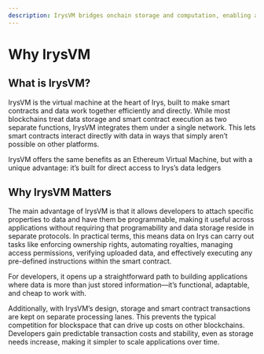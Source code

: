 ```yaml
---
description: IrysVM bridges onchain storage and computation, enabling affordable, integrated smart contract execution directly within the ledger.
---
```



# Why IrysVM

<div className="w-full mt-5 flex justify-center items-center bg-[#222222] rounded-xl">
	<div className="w-full md:w-1/2">
		<SimpleRiveViewer
			src="/protocol-animations/irysvm.riv"
			width={1920}
			height={1080}
			stateMachine="IrysVM"
		/>
	</div>
</div>

## What is IrysVM?

IrysVM is the virtual machine at the heart of Irys, built to make smart contracts and data work together efficiently and directly. While most blockchains treat data storage and smart contract execution as two separate functions, IrysVM integrates them under a single network. This lets smart contracts interact directly with data in ways that simply aren’t possible on other platforms.

IrysVM offers the same benefits as an Ethereum Virtual Machine, but with a unique advantage: it’s built for direct access to Irys’s data ledgers

## Why IrysVM Matters

The main advantage of IrysVM is that it allows developers to attach specific properties to data and have them be programmable, making it useful across applications without requiring that programability and data storage reside in separate protocols. In practical terms, this means data on Irys can carry out tasks like enforcing ownership rights, automating royalties, managing access permissions, verifying uploaded data, and effectively executing any pre-defined instructions within the smart contract.

For developers, it opens up a straightforward path to building applications where data is more than just stored information—it’s functional, adaptable, and cheap to work with.

Additionally, with IrysVM’s design, storage and smart contract transactions are kept on separate processing lanes. This prevents the typical competition for blockspace that can drive up costs on other blockchains. Developers gain predictable transaction costs and stability, even as storage needs increase, making it simpler to scale applications over time.